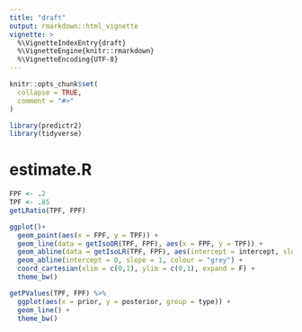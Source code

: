 ```yaml
---
title: "draft"
output: rmarkdown::html_vignette
vignette: >
  %\VignetteIndexEntry{draft}
  %\VignetteEngine{knitr::rmarkdown}
  %\VignetteEncoding{UTF-8}
---
```


```r
knitr::opts_chunk$set(
  collapse = TRUE,
  comment = "#>"
)
```

```r
library(predictr2)
library(tidyverse)
```

# estimate.R

```r
FPF <- .2
TPF <- .85
getLRatio(TPF, FPF)
```
```r
ggplot()+
  geom_point(aes(x = FPF, y = TPF)) +
  geom_line(data = getIsoOR(TPF, FPF), aes(x = FPF, y = TPF)) +
  geom_abline(data = getIsoLR(TPF, FPF), aes(intercept = intercept, slope = slope)) +
  geom_abline(intercept = 0, slope = 1, colour = "grey") +
  coord_cartesian(xlim = c(0,1), ylim = c(0,1), expand = F) + 
  theme_bw()
```
```r
getPValues(TPF, FPF) %>%
  ggplot(aes(x = prior, y = posterior, group = type)) +
  geom_line() +
  theme_bw()
```


